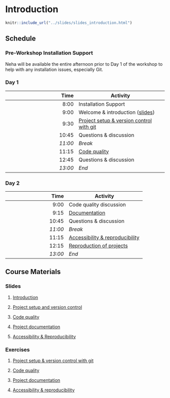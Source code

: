 # Introduction

```r
knitr::include_url("../slides/slides_introduction.html")
```

## Schedule

### Pre-Workshop Installation Support

Neha will be available the entire afternoon prior to Day 1 of the workshop to help with any installation issues, especially Git.

### Day 1

| Time  | Activity |
|-------:|----------|
| 8:00 | Installation Support |
| 9:00 | Welcome & introduction ([slides](slides/slides_introduction.html))| 
| 9:30 | [Project setup & version control with git](exercises/project-setup.md) |
| 10:45 | Questions & discussion |
| _11:00_ | _Break_ |
| 11:15 | [Code quality](exercises/code-quality.md)  |
| 12:45 | Questions & discussion |
| _13:00_ | _End_ |


### Day 2

| Time  | Activity |
|-------:|----------|
| 9:00 | Code quality discussion | 
| 9:15 | [Documentation](exercises/documentation.md)  |
| 10:45 | Questions & discussion |
| _11:00_ | _Break_ |
| 11:15 | [Accessibility & reproducibility](exercises/reproducibility.md)  |
| 12:15 | [Reproduction of projects](slides/slides_reproducibility.html#18) |
| _13:00_ | _End_ |

## Course Materials 

### Slides

1. [Introduction](slides/slides_introduction.html)

2. [Project setup and version control](slides/slides_project-setup.html)

3. [Code quality](slides/slides_code-quality.html)

4. [Project documentation](slides/slides_documentation.html)

5. [Accessibility & Reproducibility](slides/slides_reproducibility.html)

### Exercises

1. [Project setup & version control with git](exercises/project-setup.md)

2. [Code quality](exercises/code-quality.md)

3. [Project documentation](exercises/documentation.md)

4. [Accessibility & reproducibility](exercises/reproducibility.md) 